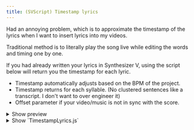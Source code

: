 ```yaml
---
title: (SVScript) Timestamp lyrics
---
```


Had an annoying problem, which is to approximate the timestamp of the lyrics when I want to insert lyrics into my videos. 

Traditional method is to literally play the song live while editing the words and timing one by one. 

If you had already written your lyrics in Synthesizer V, using the script below will return you the timestamp for each lyric. 

- Timestamp automatically adjusts based on the BPM of the project. 
- Timestamp returns for each syllable. (No clustered sentences like a transcript. I don't want to over engineer it)
- Offset parameter if your video/music is not in sync with the score.

<details>
<summary>Show preview</summary>

![Script Preview](preview1.JPG)
</details>

<details>
<summary>Show `TimestampLyrics.js`</summary>

```js
const SCRIPT_TITLE = "Timestamp Extractor";
var message = "Retrieves the timestamp for each lyric.\n" +
"\n" +
"Use offset if your video/music is not in sync with the score.\n" +
"\n" +
"Timestamp automatically adjusts based on the BPM of the project.\n" +
"\n" +
"Script has not tested with tempo automation. Use at your own risk.";


function getClientInfo() {
    return {
        name: SV.T(SCRIPT_TITLE),
        category: "Lyrics Processing",
        author: "NEL-V",
        versionNumber: 1,
        minEditorVersion: 65536
    };
}

function secondsToMinutes(seconds) {
  return (Math.floor(seconds / 60) || 0) + ':' + ((seconds % 60).toFixed(2));
}

function main() {
  // Get the project's BPM
  var project = SV.getProject();
  var timeAxis;
  if (project) {
      timeAxis = project.getTimeAxis();
  }
  
  // Input form with a text field for the offset
  var inputForm = {
    "title": SV.T(SCRIPT_TITLE),
    "message": message,
    "buttons" : "OkCancel",
    "widgets": [
      {
        "name": "offset",
        "type": "TextBox",
        "label": SV.T("Offset (seconds)"),
        "default": "0",
      }
    ]
  };

  // form submission
  var result = SV.showCustomDialog(inputForm);
  if (result.status == "Cancel") {
    SV.finish();
    return;
  }
  if (result.status == "Ok") {
    var offsetSeconds = result.answers.offset;
  }

  // form validation
  var offsetSeconds = parseFloat(result.answers.offset);
  if (isNaN(offsetSeconds)) {
      SV.showMessageBox(SV.T(SCRIPT_TITLE), SV.T("Please enter a valid numeric value for the offset."));
      SV.finish();
      return;
  }

  // Get the current selection
  var selection = SV.getMainEditor().getSelection();
  var selectedNotes = selection.getSelectedNotes();
  
  // No notes selected.
  if (selectedNotes.length === 0) {
      SV.showMessageBox(SV.T(SCRIPT_TITLE), SV.T("No lyrics found in the track."));
      SV.finish();
      return;
  }
  var lyricsMerged = "";

  // Iterate through selected notes and merge lyrics
  for (var i = 0; i < selectedNotes.length; i++) {
      var note = selectedNotes[i];
      var currOnset = note.getOnset();
      var currLyrics = note.getLyrics() || "";

      // Convert to seconds using TimeAxis and offset
      var noteStart = currOnset;
      var noteEnd = note.getEnd();
      var noteStartSeconds = timeAxis.getSecondsFromBlick(noteStart) + offsetSeconds;
      var noteEndSeconds = timeAxis.getSecondsFromBlick(noteEnd) + offsetSeconds;

      if (currLyrics.length > 0) {
        // Handle special cases.
        if (currLyrics[0] === ".") {
            // Phonetic input.
            lyricsMerged += " (" + noteStartSeconds.toFixed(2) + ", " + noteEndSeconds.toFixed(2) + "): " + currLyrics.substring(1) + "\n";
        } else if (currLyrics === "-") {
            // Legato - do nothing
        } else if (currLyrics === "+") {
            // Syllable break - do nothing
        } else {
            lyricsMerged += " (" + secondsToMinutes(noteStartSeconds) + " - " + secondsToMinutes(noteEndSeconds) + "): " + currLyrics + "\n";
        }
      }
    lastEnd = note.getEnd();
  }

  // Create the custom dialog form
  var outputForm = {
    "title": SV.T(SCRIPT_TITLE),
    "buttons": "Ok",
    "widgets": [
        {
            "name": "lyrics",
            "type": "TextArea",
            "label": SV.T("Lyrics"),
            "width": 400,
            "height": 300,
            "multiline": true,
            "readonly": true,
            "default": lyricsMerged || SV.T("No lyrics found in the track.")
        }
    ]
  };

  // Show the custom dialog
  SV.showCustomDialog(outputForm);
  SV.finish();
}

```
</details>